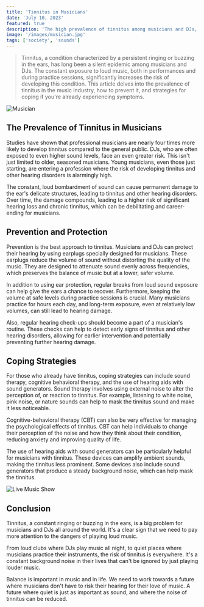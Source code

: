 ```yaml
---
title: 'Tinnitus in Musicians'
date: 'July 10, 2023'
featured: true
description: 'The high prevalence of tinnitus among musicians and DJs, and the challenges they face in protecting their hearing.'
image: '/images/musician.jpg'
tags: ['society', 'sounds']
---
```


<Blockquote>
  Tinnitus, a condition characterized by a persistent ringing or buzzing in the
  ears, has long been a silent epidemic among musicians and DJs. The constant
  exposure to loud music, both in performances and during practice sessions,
  significantly increases the risk of developing this condition. This article
  delves into the prevalence of tinnitus in the music industry, how to prevent
  it, and strategies for coping if you're already experiencing symptoms.
</Blockquote>

<Image src="/images/musician.jpg" alt="Musician" />

## <Highlighter>The Prevalence of Tinnitus in Musicians</Highlighter>

Studies have shown that professional musicians are nearly four times more likely to develop tinnitus compared to the general public. DJs, who are often exposed to even higher sound levels, face an even greater risk. This isn't just limited to older, seasoned musicians. Young musicians, even those just starting, are entering a profession where the risk of developing tinnitus and other hearing disorders is alarmingly high.

The constant, loud bombardment of sound can cause permanent damage to the ear's delicate structures, leading to tinnitus and other hearing disorders. Over time, the damage compounds, leading to a higher risk of significant hearing loss and chronic tinnitus, which can be debilitating and career-ending for musicians.

<AdComponent />

## <Highlighter>Prevention and Protection</Highlighter>

Prevention is the best approach to tinnitus. Musicians and DJs can protect their hearing by using earplugs specially designed for musicians. These earplugs reduce the volume of sound without distorting the quality of the music. They are designed to attenuate sound evenly across frequencies, which preserves the balance of music but at a lower, safer volume.

In addition to using ear protection, regular breaks from loud sound exposure can help give the ears a chance to recover. Furthermore, keeping the volume at safe levels during practice sessions is crucial. Many musicians practice for hours each day, and long-term exposure, even at relatively low volumes, can still lead to hearing damage.

Also, regular hearing check-ups should become a part of a musician's routine. These checks can help to detect early signs of tinnitus and other hearing disorders, allowing for earlier intervention and potentially preventing further hearing damage.

<AdComponent />

## <Highlighter>Coping Strategies</Highlighter>

For those who already have tinnitus, coping strategies can include sound therapy, cognitive behavioral therapy, and the use of hearing aids with sound generators. Sound therapy involves using external noise to alter the perception of, or reaction to tinnitus. For example, listening to white noise, pink noise, or nature sounds can help to mask the tinnitus sound and make it less noticeable.

Cognitive-behavioral therapy (CBT) can also be very effective for managing the psychological effects of tinnitus. CBT can help individuals to change their perception of the noise and how they think about their condition, reducing anxiety and improving quality of life.

The use of hearing aids with sound generators can be particularly helpful for musicians with tinnitus. These devices can amplify ambient sounds, making the tinnitus less prominent. Some devices also include sound generators that produce a steady background noise, which can help mask the tinnitus.

<Image src="/images/live-music-show.jpg" alt="Live Music Show" />

## <Highlighter>Conclusion</Highlighter>

Tinnitus, a constant ringing or buzzing in the ears, is a big problem for musicians and DJs all around the world. It's a clear sign that we need to pay more attention to the dangers of playing loud music.

From loud clubs where DJs play music all night, to quiet places where musicians practice their instruments, the risk of tinnitus is everywhere. It's a constant background noise in their lives that can't be ignored by just playing louder music.

Balance is important in music and in life. We need to work towards a future where musicians don't have to risk their hearing for their love of music. A future where quiet is just as important as sound, and where the noise of tinnitus can be reduced.

<AdComponent />
